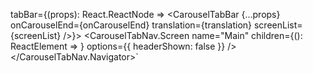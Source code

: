 

tabBar={(props): 
React.ReactNode => <CarouselTabBar {...props} 
onCarouselEnd={onCarouselEnd} 
translation={translation} 
screenList={screenList} />}>
    <CarouselTabNav.Screen 
    name="Main" 
    children={(): ReactElement => <CarouselStackComponent screenList={screenList} />} 
    options={{ headerShown: false }} />
</CarouselTabNav.Navigator>`


<ComponentTopInfo componentName="CarouselTabBar" example={exampleString} codeString={CarouselTabBarString} />